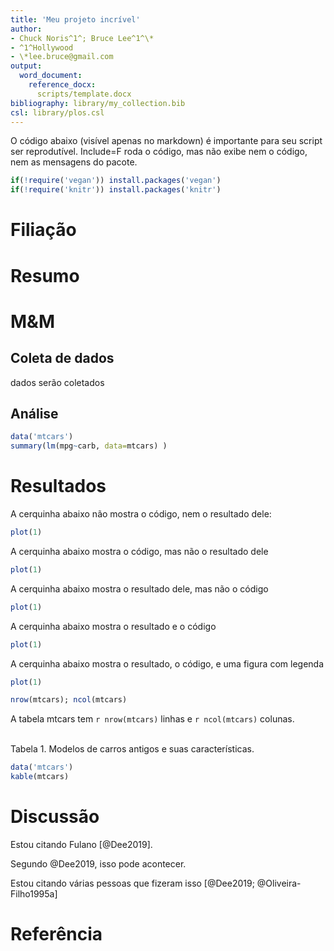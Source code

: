 ```yaml
---
title: 'Meu projeto incrível'
author:
- Chuck Noris^1^; Bruce Lee^1^\*
- ^1^Hollywood
- \*lee.bruce@gmail.com
output: 
  word_document:
    reference_docx:
      scripts/template.docx
bibliography: library/my_collection.bib
csl: library/plos.csl
---
```


O código abaixo (visível apenas no markdown) é importante para seu script ser reprodutível. Include=F roda o código, mas não exibe nem o código, nem as mensagens do pacote. 
```r
if(!require('vegan')) install.packages('vegan')
if(!require('knitr')) install.packages('knitr')
```


# Filiação

# Resumo

# M&M

## Coleta de dados
dados serão coletados

## Análise

```r
data('mtcars')
summary(lm(mpg~carb, data=mtcars) )
```


# Resultados

A cerquinha abaixo não mostra o código, nem o resultado dele:
```r
plot(1)
```

A cerquinha abaixo mostra o código, mas não o resultado dele
```r
plot(1)
```

A cerquinha abaixo mostra o resultado dele, mas não o código
```r
plot(1)
```

A cerquinha abaixo mostra o resultado e o código
```r
plot(1)
```

A cerquinha abaixo mostra o resultado, o código, e uma figura com legenda
```r
plot(1)
```

```r
nrow(mtcars); ncol(mtcars)
```

A tabela mtcars tem `r nrow(mtcars)` linhas e `r ncol(mtcars)` colunas.

<br> Tabela 1. Modelos de carros antigos e suas características.
```r
data('mtcars')
kable(mtcars)
```


# Discussão
Estou citando Fulano [@Dee2019].

Segundo @Dee2019, isso pode acontecer.

Estou citando várias pessoas que fizeram isso [@Dee2019; @Oliveira-Filho1995a]

# Referência